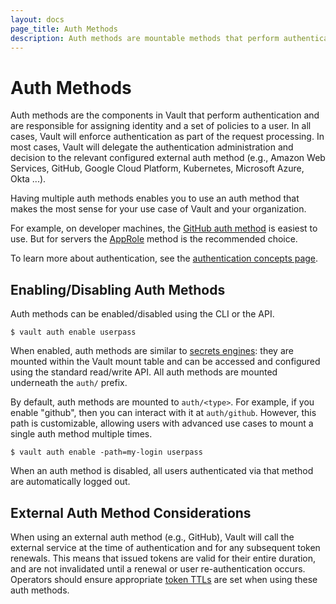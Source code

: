 ```yaml
---
layout: docs
page_title: Auth Methods
description: Auth methods are mountable methods that perform authentication for Vault.
---
```


# Auth Methods

Auth methods are the components in Vault that perform authentication and are
responsible for assigning identity and a set of policies to a user. In all cases,
Vault will enforce authentication as part of the request processing. In most cases,
Vault will delegate the authentication administration and decision to the relevant configured
external auth method (e.g., Amazon Web Services, GitHub, Google Cloud Platform, Kubernetes, Microsoft
Azure, Okta ...).

Having multiple auth methods enables you to use an auth method that makes the
most sense for your use case of Vault and your organization.

For example, on developer machines, the [GitHub auth method](/vault/docs/auth/github)
is easiest to use. But for servers the [AppRole](/vault/docs/auth/approle)
method is the recommended choice.

To learn more about authentication, see the
[authentication concepts page](/vault/docs/concepts/auth).

## Enabling/Disabling Auth Methods

Auth methods can be enabled/disabled using the CLI or the API.

```shell-session
$ vault auth enable userpass
```

When enabled, auth methods are similar to [secrets engines](/vault/docs/secrets):
they are mounted within the Vault mount table and can be accessed
and configured using the standard read/write API. All auth methods are mounted underneath the `auth/` prefix.

By default, auth methods are mounted to `auth/<type>`. For example, if you
enable "github", then you can interact with it at `auth/github`. However, this
path is customizable, allowing users with advanced use cases to mount a single
auth method multiple times.

```shell-session
$ vault auth enable -path=my-login userpass
```

When an auth method is disabled, all users authenticated via that method are
automatically logged out.

## External Auth Method Considerations

When using an external auth method (e.g., GitHub), Vault will call the external service
at the time of authentication and for any subsequent token renewals. This means that issued tokens
are valid for their entire duration, and are not invalidated until a renewal or user re-authentication
occurs. Operators should ensure appropriate [token TTLs](/vault/docs/concepts/tokens#the-general-case)
are set when using these auth methods.